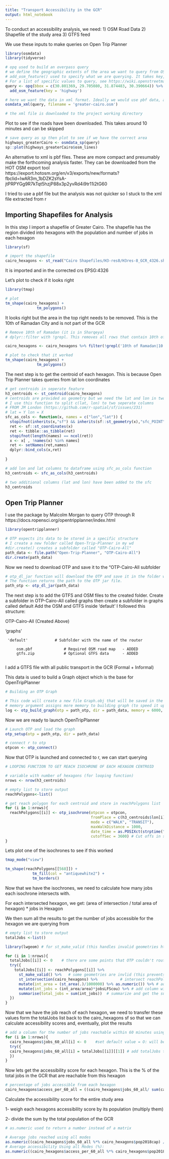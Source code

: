 ```yaml
---
title: "Transport Accessibility in the GCR"
output: html_notebook
---
```


To conduct an accessibility analysis, we need:
1) OSM Road Data
2) Shapefile of the study area
3) GTFS feed 

We use these inputs to make queries on Open Trip Planner


```r
library(osmdata)
library(tidyverse)

# opq used to build an overpass query
# we define the geographic extents of the area we want to query from OSM. I have added the extents of the GCR as a vector
# add_osm_feature() used to specify what we are querying. It takes key, value pairs but here I want all types of highways so I specify the key only
# For a list of specific values to query, see https://wiki.openstreetmap.org/wiki/Key:highway 
query <- opq(bbox = c(30.801369, 29.705080, 31.874483, 30.390664)) %>%
  add_osm_feature(key = 'highway')   

# here we want the data in xml format. Ideally we would use pbf data, as it is more compact and makes the analysis faster, but osmdata_pdf() returns empty files. Issue discussed here https://github.com/ropensci/osmdata/issues/74
osmdata_xml(query, filename = 'greater-cairo.osm')

# the xml file is downloaded to the project working directory
```

Plot to see if the roads have been downloaded. This takes around 10 minutes and can be skipped

```r
# save query as sp then plot to see if we have the correct area  
highways_greaterCairo <- osmdata_sp(query)
sp::plot(highways_greaterCairo$osm_lines)
```

An alternative to xml is pbf files. These are more compact and presumably make the forthcoming analysis faster.
They can be downloaded from the HOT OSM export tool https://export.hotosm.org/en/v3/exports/new/formats?fbclid=IwAR3m_1bDZK2sYsA-jtPRPYGg9R7kTqt5hzjP88x3p2yvRd4i9tr11i2tG60

I tried to use a pbf file but the analysis was not quicker so I stuck to the xml file extracted from r

## Importing Shapefiles for Analysis

In this step I import a shapefile of Greater Cairo. The shapefile has the region divided into hexagons with the population and number of jobs in each hexagon

```r
library(sf)

# import the shapefile
cairo_hexagons <- st_read("Cairo Shapefiles/H3-res8/H3res-8_GCR_4326.shp")
```

It is imported and in the corrected crs EPSG:4326

Let's plot to check if it looks right
```r
library(tmap)

# plot
tm_shape(cairo_hexagons) +
              tm_polygons()
```

It looks right but the area in the top right needs to be removed. This is the 10th of Ramadan City and is not part of the GCR
```r
# Remove 10th of Ramadan (it is in Sharqeya)
# dplyr::filter with !grepl. This removes all rows that contain 10th of Ramadan OR '10 of Rammadan' in nam_tfc column

cairo_hexagons <- cairo_hexagons %>% filter(!grepl('10th of Ramadan|10 Of Rammadan', nam_tfc))

# plot to check that it worked
tm_shape(cairo_hexagons) +
              tm_polygons()
```

The next step is to get the centroid of each hexagon. 
This is because Open Trip Planner takes queries from lat lon coordinates
```r
# get centroids in seperate feature 
h3_centroids <- st_centroid(cairo_hexagons)
# centroids are provided as geometry but we need the lat and lon in two seperate columns
# I use this function to split c(lat, lon) to two seperate columns  
# FROM JM London (https://github.com/r-spatial/sf/issues/231)
# lat = Y lon = X
sfc_as_cols <- function(x, names = c("lon","lat")) {
  stopifnot(inherits(x,"sf") && inherits(sf::st_geometry(x),"sfc_POINT"))
  ret <- sf::st_coordinates(x)
  ret <- tibble::as_tibble(ret)
  stopifnot(length(names) == ncol(ret))
  x <- x[ , !names(x) %in% names]
  ret <- setNames(ret,names)
  dplyr::bind_cols(x,ret)
  
}

# add lon and lat columns to dataframe using sfc_as_cols function
h3_centroids <- sfc_as_cols(h3_centroids)

# two additional columns (lat and lon) have been added to the sfc
h3_centroids
```

## Open Trip Planner

I use the package by Malcolm Morgan to query OTP through R https://docs.ropensci.org/opentripplanner/index.html

```r
library(opentripplanner)

# OTP expects its data to be stored in a specific structure
# I create a new folder called Open-Trip-Planner in my wd
#dir.create() creates a subfolder called "OTP-Cairo-All"
path_data <- file.path("Open-Trip-Planner", "OTP-Cairo-All")
dir.create(path_data) 
```

Now we need to download OTP and save it to the "OTP-Cairo-All subfolder

```r
# otp_dl_jar function will download the OTP and save it in the folder we created
# The function returns the path to the OTP jar file.
path_otp <- otp_dl_jar(path_data)
```

The next step is to add the GTFS and OSM files to the created folder. 
Create a subfolder in OTP-Cairo-All called graphs then create a subfolder in graphs called default
Add the OSM and GTFS inside 'default'
I followed this structure:
 
 OTP-Cairo-All             (Created Above)
 
   'graphs'                     
   
     'default'            # Subfolder with the name of the router
     
         osm.pbf              # Required OSM road map   - ADDED
         gtfs.zip             # Optional GTFS data      - ADDED
       

I add a GTFS file with all public transport in the GCR (Formal + Informal)

This data is used to build a Graph object which is the base for OpenTripPlanner
```r
# Building an OTP Graph

# This code will create a new file Graph.obj that will be saved in the location defined by path_data.
# memory argument assigns more memory to building graph (to speed it up). R assigns 2GB by default
log <- otp_build_graph(otp = path_otp, dir = path_data, memory = 6000, analyst = TRUE)  
```

Now we are ready to launch OpenTripPlanner

```r
# Launch OTP and load the graph
otp_setup(otp = path_otp, dir = path_data)

# connect r to otp
otpcon <- otp_connect()
```

Now that OTP is launched and connected to r, we can start querying

```r
# LOOPING FUNCTION TO GET REACH ISOCHRONE OF EACH HEXAGON CENTROID

# variable with number of hexagons (for looping function)
nrows <- nrow(h3_centroids)

# empty list to store output
reachPolygons<-list()

# get reach polygon for each centroid and store in reachPolygons list
for (i in 1:nrows){
  reachPolygons[[i]] <- otp_isochrone(otpcon = otpcon,
                                      fromPlace = c(h3_centroids$lon[i], h3_centroids$lat[i]),
                                      mode = c("WALK", "TRANSIT"),
                                      maxWalkDistance = 1000,
                                      date_time = as.POSIXct(strptime("2019-08-05 09:00", "%Y-%m-%d %H:%M")),
                                      cutoffSec = 3600) # Cut offs in seconds
}

```

Lets plot one of the isochrones to see if this worked

```r
tmap_mode("view")

tm_shape(reachPolygons[[568]]) +
            tm_fill(col = "antiquewhite2") +
            tm_borders()
```

Now that we have the isochrones, we need to calculate how many jobs each isochrone intersects with. 

For each intersected hexagon, we get: (area of intersection / total area of hexagon) * jobs in Hexagon

We then sum all the results to get the number of jobs accessible for the hexagon we are querying from

```r
# empty list to store output
totalJobs <-list()

library(lwgeom) # for st_make_valid (this handles invalid geometries https://github.com/r-spatial/sf/issues/870)

for (i in 1:nrows){
  totalJobs[[i]] <- 0    # there are some points that OTP couldn't route from. try() used to assign 0 value to these points
  try({
    totalJobs[[i]] <- reachPolygons[[i]] %>% 
      st_make_valid() %>%   # some geometries are invlid (this prevents an error)
      st_intersection(cairo_hexagons) %>%          # intersect reachPolygon with cairo_hexagons
      mutate(int_area = (st_area(.)/1000000) %>% as.numeric()) %>% # add column with intersection area with each hexagon
      mutate(int_jobs = (int_area/area)*jobsLFScou) %>% # add column with int_jobs: jobs intersected
      summarise(total_jobs = sum(int_jobs))  # summarize and get the sum of jobs intersected by reachPolygon
  })
}

```

Now that we have the job reach of each hexagon, we need to transfer these values form the totalJobs list back to the cairo_hexagons sf so that we can calculate accessibility scores and, eventually, plot the results

```r
# add a column for the number of jobs reachable within 60 minutes using all forms of public transport
for (i in 1:nrows){
  cairo_hexagons$jobs_60_all[i] <- 0    #set default value = O: will be given to bad geometries
  try({
  cairo_hexagons$jobs_60_all[i] = totalJobs[[i]][[1]] # add totalJobs to new column in cairo_hexagons called jobs_60_all
  })
}
```

Now lets get the accessibility score for each hexagon. This is the % of the total jobs in the GCR that are reachable from this hexagon

```r
# percentage of jobs accessible from each hexagon
cairo_hexagons$access_per_60_all = ((cairo_hexagons$jobs_60_all/ sum(cairo_hexagons$jobsLFScou))*100)
```
 
Calculate the accessibility score for the entire study area

1- weigh each hexagons accessibility score by its population (multiply them)

2- divide the sum by the total population of the GCR

```r
# as.numeric used to return a number instead of a matrix

# Average jobs reached using all modes
as.numeric((cairo_hexagons$jobs_60_all %*% cairo_hexagons$pop2018cap) / sum(cairo_hexagons$pop2018cap))
# Average accessibility Using all Modes (%):
as.numeric((cairo_hexagons$access_per_60_all %*% cairo_hexagons$pop2018cap) / sum(cairo_hexagons$pop2018cap))
```



```r

```

